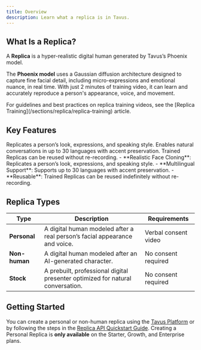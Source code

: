 ```yaml
---
title: Overview
description: Learn what a replica is in Tavus.
---
```


## What Is a Replica?

A **Replica** is a hyper-realistic digital human generated by Tavus’s Phoenix model.

The **Phoenix model** uses a Gaussian diffusion architecture designed to capture fine facial detail, including micro-expressions and emotional nuance, in real time. With just 2 minutes of training video, it can learn and accurately reproduce a person's appearance, voice, and movement.

<Tip>
 For guidelines and best practices on replica training videos, see the [Replica Training](/sections/replica/replica-training) article.
</Tip>

## Key Features
<CardGroup cols={3}>

  <Card title="Realistic Face Cloning" icon="face-smile">
    Replicates a person’s look, expressions, and speaking style.
  </Card>

  <Card title="Multilingual Support" icon="globe">
    Enables natural conversations in up to 30 languages with accent preservation.
  </Card>

  <Card title="Reusable" icon="repeat">
    Trained Replicas can be reused without re-recording.
  </Card>

</CardGroup>
- **Realistic Face Cloning**: Replicates a person’s look, expressions, and speaking style.
- **Multilingual Support**: Supports up to 30 languages with accent preservation.
- **Reusable**: Trained Replicas can be reused indefinitely without re-recording.


## Replica Types

| Type           | Description                                                                 | Requirements           |
|----------------|-----------------------------------------------------------------------------|------------------------|
| **Personal**   | A digital human modeled after a real person’s facial appearance and voice. | Verbal consent video   |
| **Non-human**  | A digital human modeled after an AI-generated character.                       | No consent required    |
| **Stock**      | A prebuilt, professional digital presenter optimized for natural conversation. | No consent required    |


## Getting Started
You can create a personal or non-human replica using the [Tavus Platform](https://platform.tavus.io/) or by following the steps in the [Replica API Quickstart Guide](/sections/replica/quickstart).
<Note>
Creating a Personal Replica is **only available** on the Starter, Growth, and Enterprise plans.
</Note>